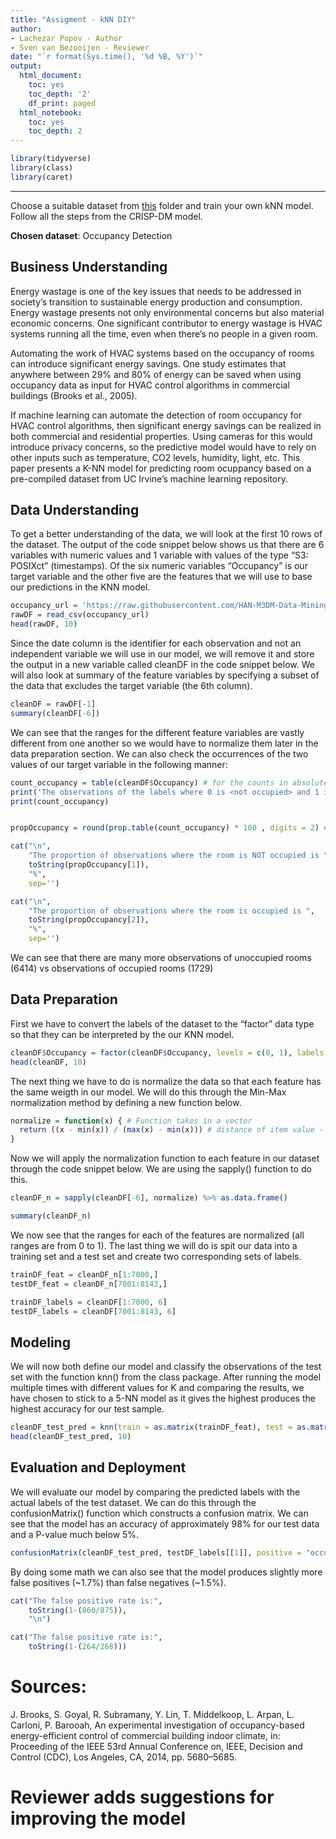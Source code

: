 ```yaml
---
title: "Assigment - kNN DIY"
author:
- Lachezar Popov - Author
- Sven van Bezooijen - Reviewer
date: "`r format(Sys.time(), '%d %B, %Y')`"
output:
  html_document:
    toc: yes
    toc_depth: '2'
    df_print: paged
  html_notebook:
    toc: yes
    toc_depth: 2
---
```



```r
library(tidyverse)
library(class)
library(caret)
```

---

Choose a suitable dataset from [this](https://github.com/HAN-M3DM-Data-Mining/assignments/tree/master/datasets) folder and train  your own kNN model. Follow all the steps from the CRISP-DM model.

**Chosen dataset**: Occupancy Detection

## Business Understanding

Energy wastage is one of the key issues that needs to be addressed in society's transition to sustainable energy production and consumption. Energy wastage presents not only environmental concerns but also material economic concerns. One significant contributor to energy wastage is HVAC systems running all the time, even when there's no people in a given room. 

Automating the work of HVAC systems based on the occupancy of rooms can introduce significant energy savings. One study estimates that anywhere between 29% and 80% of energy can be saved when using occupancy data as input for HVAC control algorithms in commercial buildings (Brooks et al., 2005).

If machine learning can automate the detection of room occupancy for HVAC control algorithms, then significant energy savings can be realized in both commercial and residential properties. Using cameras for this would introduce privacy concerns, so the predictive model would have to rely on other inputs such as temperature, CO2 levels, humidity, light, etc. This paper presents a K-NN model for predicting room ocuppancy based on a pre-compiled dataset from UC Irvine's machine learning repository.

## Data Understanding

To get a better understanding of the data, we will look at the first 10 rows of the dataset. The output of the code snippet below shows us that there are 6 variables with numeric values and 1 variable with values of the type "S3: POSIXct" (timestamps). Of the six numeric variables "Occupancy" is our target variable and the other five are the features that we will use to base our predictions in the KNN model.

```r
occupancy_url = 'https://raw.githubusercontent.com/HAN-M3DM-Data-Mining/assignments/master/datasets/KNN-occupancy.csv'
rawDF = read_csv(occupancy_url)
head(rawDF, 10)
```

Since the date column is the identifier for each observation and not an independent variable we will use in our model, we will remove it and store the output in a new variable called cleanDF in the code snippet below. We will also look at summary of the feature variables by specifying a subset of the data that excludes the target variable (the 6th column).

```r
cleanDF = rawDF[-1]
summary(cleanDF[-6])
```

We can see that the ranges for the different feature variables are vastly different from one another so we would have to normalize them later in the data preparation section. We can also check the occurrences of the two values of our target variable in the following manner:
```r
count_occupancy = table(cleanDF$Occupancy) # for the counts in absolute terms
print('The observations of the labels where 0 is <not occupied> and 1 is <occupied> is:' )
print(count_occupancy)


propOccupancy = round(prop.table(count_occupancy) * 100 , digits = 2) # returns the proportion of each label in percentage terms

cat("\n",
    "The proportion of observations where the room is NOT occupied is ",
    toString(propOccupancy[1]),
    "%",
    sep='')

cat("\n",
    "The proportion of observations where the room is occupied is ",
    toString(propOccupancy[2]),
    "%",
    sep='')

```

We can see that there are many more observations of unoccupied rooms (6414) vs observations of occupied rooms (1729)

## Data Preparation

First we have to convert the labels of the dataset to the "factor" data type so that they can be interpreted by the our KNN model. 

```r
cleanDF$Occupancy = factor(cleanDF$Occupancy, levels = c(0, 1), labels = c("not_occupied", "occupied")) %>% relevel("not_occupied")
head(cleanDF, 10)
```


The next thing we have to do is normalize the data so that each feature has the same weigth in our model. We will do this through the Min-Max normalization method by defining a new function below.

```r
normalize = function(x) { # Function takes in a vector
  return ((x - min(x)) / (max(x) - min(x))) # distance of item value - minimum vector value divided by the range of all vector values
}
```


Now we will apply the normalization function to each feature in our dataset through the code snippet below. We are using the sapply() function to do this.

```r
cleanDF_n = sapply(cleanDF[-6], normalize) %>% as.data.frame()

summary(cleanDF_n)
```
We now see that the ranges for each of the features are normalized (all ranges are from 0 to 1). The last thing we will do is spit our data into a training set and a test set and create two corresponding sets of labels. 

```r
trainDF_feat = cleanDF_n[1:7000,]
testDF_feat = cleanDF_n[7001:8143,]

trainDF_labels = cleanDF[1:7000, 6]
testDF_labels = cleanDF[7001:8143, 6]
```


## Modeling

We will now both define our model and classify the observations of the test set with the function knn() from the class package. After running the model multiple times with different values for K and comparing the results, we have chosen to stick to a 5-NN model as it gives the highest produces the highest accuracy for our test sample.

```r
cleanDF_test_pred = knn(train = as.matrix(trainDF_feat), test = as.matrix(testDF_feat), cl = as.matrix(trainDF_labels), k = 5)
head(cleanDF_test_pred, 10)
```

## Evaluation and Deployment

We will evaluate our model by comparing the predicted labels with the actual labels of the test dataset. We can do this through the confusionMatrix() function which constructs a confusion matrix. We can see that the model has an accuracy of approximately 98% for our test data and a P-value much below 5%.

```r
confusionMatrix(cleanDF_test_pred, testDF_labels[[1]], positive = "occupied", dnn = c("Prediction", "Actual"))
```

By doing some math we can also see that the model produces slightly more false positives (~1.7%) than false negatives (~1.5%).

```r
cat("The false positive rate is:",
    toString(1-(860/875)),
    "\n")

cat("The false positive rate is:",
    toString(1-(264/268)))
```

# Sources:

  J. Brooks, S. Goyal, R. Subramany, Y. Lin, T. Middelkoop, L. Arpan, L. Carloni, P.
Barooah, An experimental investigation of occupancy-based energy-efficient
control of commercial building indoor climate, in: Proceeding of the IEEE 53rd
Annual Conference on, IEEE, Decision and Control (CDC), Los Angeles, CA,
2014, pp. 5680–5685.

# Reviewer adds suggestions for improving the model